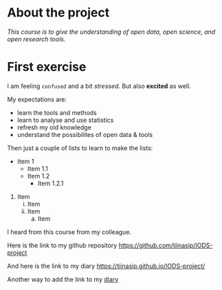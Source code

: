 
# About the project

*This course is to give the understanding of open data, open science, and open research tools.*

# First exercise{#alku}

I am feeling `confused` and a bit *stressed*. But also **excited** as well. 

My expectations are:

- learn the tools and methods
- learn to analyse and use statistics
- refresh my old knowledge 
- understand the possibilites of open data & tools


Then just a couple of lists to learn to make the lists:

* Item 1
  + Item 1.1
  + Item 1.2
    - Item 1.2.1

1. Item
    i) Item
    ii) Item
          a. Item

    
I heard from this course from my colleague.

Here is the link to my github repository
<https://github.com/tiinasip/IODS-project>

And here is the link to my diary
<https://tiinasip.github.io/IODS-project/>

Another way to add the link to my [diary](https://tiinasip.github.io/IODS-project/)



<!--Comment here -->